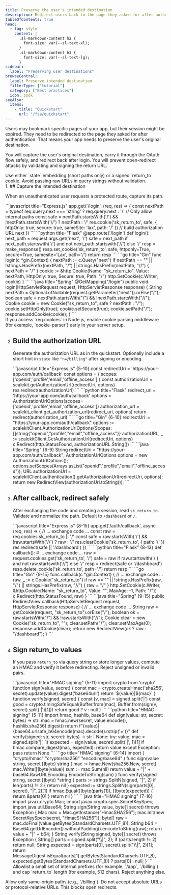 ```yaml
---
title: Preserve the user's intended destination
description: Redirect users back to the page they asked for after authentication using a signed return URL.
tableOfContents: true
head:
  - tag: style
    content: |
      .sl-markdown-content h2 {
        font-size: var(--sl-text-xl);
      }
      .sl-markdown-content h3 {
        font-size: var(--sl-text-lg);
      }
sidebar:
  label: "Preserving user destinations"
browseCentral:
  label: Preserve intended destination
  filterType: ["tutorial"]
  category: ["Best practices"]
  icon: book
seeAlso:
  items:
    - title: "Quickstart"
      url: "/fsa/quickstart"
---
```



Users may bookmark specific pages of your app, but their session might be expired. They need to be redirected to the page they asked for after authentication. That means your app needs to preserve the user's original destination.

You will capture the user's original destination, carry it through the OAuth flow safely, and redirect back after login. You will prevent open-redirect attacks by validating and signing the return URL.

<Aside type="tip" title="Two safe patterns">
Use either `state` embedding (short paths only) or a signed `return_to` cookie. Avoid passing raw URLs in query strings without validation.
</Aside>

<Steps>
1. ## Capture the intended destination

   When an unauthenticated user requests a protected route, capture its path.

   <Tabs syncKey="tech-stack">
   <TabItem value="node" label="Node.js">
   ```javascript title="Express.js"
   app.get('/login', (req, res) => {
     const nextPath = typeof req.query.next === 'string' ? req.query.next : '/'
     // Only allow internal paths
     const safe = nextPath.startsWith('/') && !nextPath.startsWith('//') ? nextPath : '/'
     res.cookie('sk_return_to', safe, { httpOnly: true, secure: true, sameSite: 'lax', path: '/' })
     // build authorization URL next
   })
   ```
   </TabItem>
   <TabItem value="python" label="Python">
   ```python title="Flask"
   @app.route('/login')
   def login():
       next_path = request.args.get('next', '/')
       safe = next_path if next_path.startswith('/') and not next_path.startswith('//') else '/'
       resp = make_response()
       resp.set_cookie('sk_return_to', safe, httponly=True, secure=True, samesite='Lax', path='/')
       return resp
   ```
   </TabItem>
   <TabItem value="go" label="Go">
   ```go title="Gin"
   func login(c *gin.Context) {
     nextPath := c.Query("next")
     if nextPath == "" || !strings.HasPrefix(nextPath, "/") || strings.HasPrefix(nextPath, "//") {
       nextPath = "/"
     }
     cookie := &http.Cookie{Name: "sk_return_to", Value: nextPath, HttpOnly: true, Secure: true, Path: "/"}
     http.SetCookie(c.Writer, cookie)
   }
   ```
   </TabItem>
   <TabItem value="java" label="Java">
   ```java title="Spring"
   @GetMapping("/login")
   public void login(HttpServletRequest request, HttpServletResponse response) {
     String nextPath = Optional.ofNullable(request.getParameter("next")).orElse("/");
     boolean safe = nextPath.startsWith("/") && !nextPath.startsWith("//");
     Cookie cookie = new Cookie("sk_return_to", safe ? nextPath : "/");
     cookie.setHttpOnly(true); cookie.setSecure(true); cookie.setPath("/");
     response.addCookie(cookie);
   }
   ```
   </TabItem>
   </Tabs>

   <Aside type="tip" title="Reading cookies in Express">
   If you access `req.cookies` in Node.js, enable cookie parsing middleware (for example, `cookie-parser`) early in your server setup.
   </Aside>

2. ## Build the authorization URL

   Generate the authorization URL as in the quickstart. Optionally include a short hint in `state` like `"n=/billing"` after signing or encoding.

   <Tabs syncKey="tech-stack">
   <TabItem value="node" label="Node.js">
   ```javascript title="Express.js" {5-10}
   const redirectUri = 'https://your-app.com/auth/callback'
   const options = { scopes: ['openid','profile','email','offline_access'] }
   const authorizationUrl = scalekit.getAuthorizationUrl(redirectUri, options)
   res.redirect(authorizationUrl)
   ```
   </TabItem>
   <TabItem value="python" label="Python">
   ```python title="Flask"
   redirect_uri = 'https://your-app.com/auth/callback'
   options = AuthorizationUrlOptions(scopes=['openid','profile','email','offline_access'])
   authorization_url = scalekit_client.get_authorization_url(redirect_uri, options)
   return redirect(authorization_url)
   ```
   </TabItem>
   <TabItem value="go" label="Go">
   ```go title="Gin" {6-10}
   redirectUri := "https://your-app.com/auth/callback"
   options := scalekitClient.AuthorizationUrlOptions{Scopes: []string{"openid","profile","email","offline_access"}}
   authorizationURL, _ := scalekitClient.GetAuthorizationUrl(redirectUri, options)
   c.Redirect(http.StatusFound, authorizationURL.String())
   ```
   </TabItem>
   <TabItem value="java" label="Java">
   ```java title="Spring" {6-9}
   String redirectUri = "https://your-app.com/auth/callback";
   AuthorizationUrlOptions options = new AuthorizationUrlOptions();
   options.setScopes(Arrays.asList("openid","profile","email","offline_access"));
   URL authorizationUrl = scalekitClient.authentication().getAuthorizationUrl(redirectUri, options);
   return new RedirectView(authorizationUrl.toString());
   ```
   </TabItem>
   </Tabs>

3. ## After callback, redirect safely

   After exchanging the code and creating a session, read `sk_return_to`. Validate and normalize the path. Default to `/dashboard` or `/`.

   <Tabs syncKey="tech-stack">
   <TabItem value="node" label="Node.js">
   ```javascript title="Express.js" {8-15}
   app.get('/auth/callback', async (req, res) => {
     // ... exchange code ...
     const raw = req.cookies.sk_return_to || '/'
     const safe = raw.startsWith('/') && !raw.startsWith('//') ? raw : '/'
     res.clearCookie('sk_return_to', { path: '/' })
     res.redirect(safe || '/dashboard')
   })
   ```
   </TabItem>
   <TabItem value="python" label="Python">
   ```python title="Flask" {8-13}
   def callback():
       # ... exchange code ...
       raw = request.cookies.get('sk_return_to', '/')
       safe = raw if raw.startswith('/') and not raw.startswith('//') else '/'
       resp = redirect(safe or '/dashboard')
       resp.delete_cookie('sk_return_to', path='/')
       return resp
   ```
   </TabItem>
   <TabItem value="go" label="Go">
   ```go title="Gin" {9-15}
   func callback(c *gin.Context) {
     // ... exchange code ...
     raw, _ := c.Cookie("sk_return_to")
     if raw == "" || !strings.HasPrefix(raw, "/") || strings.HasPrefix(raw, "//") {
       raw = "/"
     }
     http.SetCookie(c.Writer, &http.Cookie{Name: "sk_return_to", Value: "", MaxAge: -1, Path: "/"})
     c.Redirect(http.StatusFound, raw)
   }
   ```
   </TabItem>
   <TabItem value="java" label="Java">
   ```java title="Spring" {9-15}
   public RedirectView callback(HttpServletRequest request, HttpServletResponse response) {
     // ... exchange code ...
     String raw = getCookie(request, "sk_return_to").orElse("/");
     boolean ok = raw.startsWith("/") && !raw.startsWith("//");
     Cookie clear = new Cookie("sk_return_to", ""); clear.setPath("/"); clear.setMaxAge(0);
     response.addCookie(clear);
     return new RedirectView(ok ? raw : "/dashboard");
   }
   ```
   </TabItem>
   </Tabs>

4. ## Sign return_to values <Badge type="tip" text="Optional" />

   If you pass `return_to` via query string or store longer values, compute an HMAC and verify it before redirecting. Reject unsigned or invalid pairs.

   <Tabs syncKey="tech-stack">
   <TabItem value="node" label="Node.js">
   ```javascript title="HMAC signing" {5-11}
   import crypto from 'crypto'
   function sign(value, secret) {
     const mac = crypto.createHmac('sha256', secret).update(value).digest('base64url')
     return `${value}|${mac}`
   }
   function verify(signed, secret) {
     const [v, mac] = signed.split('|')
     const good = crypto.timingSafeEqual(Buffer.from(mac), Buffer.from(sign(v, secret).split('|')[1]))
     return good ? v : null
   }
   ```
   </TabItem>
   <TabItem value="python" label="Python">
   ```python title="HMAC signing" {5-11}
   import hmac, hashlib, base64
   def sign(value: str, secret: bytes) -> str:
       mac = hmac.new(secret, value.encode(), hashlib.sha256).digest()
       return f"{value}|{base64.urlsafe_b64encode(mac).decode().rstrip('=')}"
   def verify(signed: str, secret: bytes) -> str | None:
       try:
           value, mac = signed.split('|', 1)
           expected = sign(value, secret).split('|', 1)[1]
           if hmac.compare_digest(mac, expected):
               return value
       except Exception:
           pass
       return None
   ```
   </TabItem>
   <TabItem value="go" label="Go">
   ```go title="HMAC signing" {6-14}
   import (
     "crypto/hmac"
     "crypto/sha256"
     "encoding/base64"
   )
   func sign(value string, secret []byte) string {
     mac := hmac.New(sha256.New, secret)
     mac.Write([]byte(value))
     sum := mac.Sum(nil)
     return value + "|" + base64.RawURLEncoding.EncodeToString(sum)
   }
   func verify(signed string, secret []byte) *string {
     parts := strings.SplitN(signed, "|", 2)
     if len(parts) != 2 { return nil }
     expected := strings.SplitN(sign(parts[0], secret), "|", 2)[1]
     if hmac.Equal([]byte(parts[1]), []byte(expected)) {
       return &parts[0]
     }
     return nil
   }
   ```
   </TabItem>
   <TabItem value="java" label="Java">
   ```java title="HMAC signing" {7-16}
   import javax.crypto.Mac;
   import javax.crypto.spec.SecretKeySpec;
   import java.util.Base64;
   String sign(String value, byte[] secret) throws Exception {
     Mac mac = Mac.getInstance("HmacSHA256");
     mac.init(new SecretKeySpec(secret, "HmacSHA256"));
     byte[] raw = mac.doFinal(value.getBytes(StandardCharsets.UTF_8));
     String b64 = Base64.getUrlEncoder().withoutPadding().encodeToString(raw);
     return value + "|" + b64;
   }
   String verify(String signed, byte[] secret) throws Exception {
     String[] parts = signed.split("\\|", 2);
     if (parts.length != 2) return null;
     String expected = sign(parts[0], secret).split("\\|", 2)[1];
     return MessageDigest.isEqual(parts[1].getBytes(StandardCharsets.UTF_8), expected.getBytes(StandardCharsets.UTF_8)) ? parts[0] : null;
   }
   ```
   </TabItem>
   </Tabs>

   <Aside type="caution" title="Limit scope and length">
   Allowlist a small set of internal prefixes (for example, `/app`, `/billing`) and cap `return_to` length (for example, 512 chars). Reject anything else.
   </Aside>

</Steps>

<Aside type="caution" title="Never redirect to external origins">
Allow only same-origin paths (e.g., `/billing`). Do not accept absolute URLs or protocol-relative URLs. This blocks open redirects.
</Aside>
